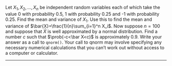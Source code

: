 Let $X_1,X_2,\dots,X_n$ be independent random variables each of which take the value 0 with probability 0.5, 1 with probability 0.25 and -1 with probability 0.25. 
Find the mean and variance of $X_1$. Use this to find the mean and variance of $\bar{X}=\frac{1}{n}\sum_{i=1}^n X_i$. 
Now suppose $n=100$ and suppose that $\bar X$ is well approximated by a normal distribution. Find a number $c$ such that $\prob(-c<\bar X<c)$ is approximately 0.9. 
Write your answer as a call to `qnorm()`. Your call to qnorm may involve specifying any necessary numerical calculations that you can't work out without access to a computer or calculator.

----------------
